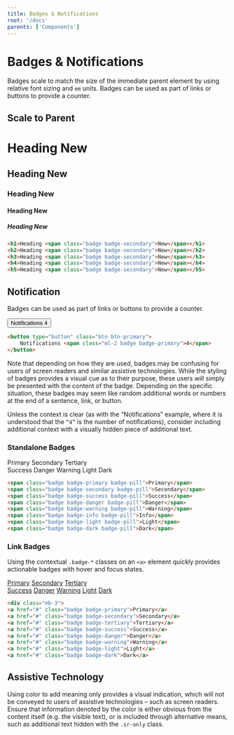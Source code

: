 ```yaml
---
title: Badges & Notifications
root: '/docs'
parents: ['Components']
---
```



# Badges & Notifications

Badges scale to match the size of the immediate parent element by using relative font sizing and `em` units.
Badges can be used as part of links or buttons to provide a counter.

## Scale to Parent

<ComponentPreview>
	<h1>Heading <Badge color="secondary">New</Badge></h1>
	<h2>Heading <Badge color="secondary">New</Badge></h2>
	<h3>Heading <Badge color="secondary">New</Badge></h3>
	<h4>Heading <Badge color="secondary">New</Badge></h4>
    <h5>Heading <Badge color="secondary">New</Badge></h5>

</ComponentPreview>

```  html
<h1>Heading <span class="badge badge-secondary">New</span></h1>
<h2>Heading <span class="badge badge-secondary">New</span></h2>
<h3>Heading <span class="badge badge-secondary">New</span></h3>
<h4>Heading <span class="badge badge-secondary">New</span></h4>
<h5>Heading <span class="badge badge-secondary">New</span></h5>
```

## Notification

Badges can be used as part of links or buttons to provide a counter.

<ComponentPreview>
  <Button color="primary" outline>
    Notifications <Badge color="primary">4</Badge>
  </Button>
</ComponentPreview>

```  html
<button type="button" class="btn btn-primary">
    Notifications <span class="ml-2 badge badge-primary">4</span>
</button>
```

Note that depending on how they are used, badges may be confusing for users of screen readers and similar assistive technologies. While the styling of badges provides a visual cue as to their purpose, these users will simply be presented with the content of the badge. Depending on the specific situation, these badges may seem like random additional words or numbers at the end of a sentence, link, or button.

Unless the context is clear (as with the “Notifications” example, where it is understood that the `“4”` is the number of notifications), consider including additional context with a visually hidden piece of additional text.

### Standalone Badges

<ComponentPreview>
<div class="mb-3">
  <Badge color="primary" className="mr-2" pill>Primary</Badge>
  <Badge color="secondary" className="mr-2" pill>Secondary</Badge>
  <Badge color="tertiary" className="mr-2" pill>Tertiary</Badge>
</div>
  <Badge color="success" className="mr-2" pill>Success</Badge>
  <Badge color="danger" className="mr-2" pill>Danger</Badge>
  <Badge color="warning" className="mr-2" pill>Warning</Badge>
  <Badge color="light" className="mr-2" pill>Light</Badge>
  <Badge color="dark" className="mr-2" pill>Dark</Badge>
</ComponentPreview>

```  html
<span class="badge badge-primary badge-pill">Primary</span>
<span class="badge badge-secondary badge-pill">Secondary</span>
<span class="badge badge-success badge-pill">Success</span>
<span class="badge badge-danger badge-pill">Danger</span>
<span class="badge badge-warning badge-pill">Warning</span>
<span class="badge badge-info badge-pill">Info</span>
<span class="badge badge-light badge-pill">Light</span>
<span class="badge badge-dark badge-pill">Dark</span>
```

### Link Badges

Using the contextual `.badge-*` classes on an `<a>` element quickly provides actionable badges with hover and focus states.

<ComponentPreview>
<div class="mb-3">
  <a href="#" className="mr-2 badge badge-primary">Primary</a>
  <a href="#" className="mr-2 badge badge-secondary">Secondary</a>
  <a href="#" className="mr-2 badge badge-tertiary">Tertiary</a>
</div>
  <a href="#" className="mr-2 badge badge-success">Success</a>
  <a href="#" className="mr-2 badge badge-danger">Danger</a>
  <a href="#" className="mr-2 badge badge-warning">Warning</a>
  <a href="#" className="mr-2 badge badge-light">Light</a>
  <a href="#" className="mr-2 badge badge-dark">Dark</a>
</ComponentPreview>

```  html
<div class="mb-3">
<a href="#" class="badge badge-primary">Primary</a>
<a href="#" class="badge badge-secondary">Secondary</a>
<a href="#" class="badge badge-tertiary">Tertiary</a>
<a href="#" class="badge badge-success">Success</a>
<a href="#" class="badge badge-danger">Danger</a>
<a href="#" class="badge badge-warning">Warning</a>
<a href="#" class="badge badge-light">Light</a>
<a href="#" class="badge badge-dark">Dark</a>
```

## Assistive Technology

Using color to add meaning only provides a visual indication, which will not be conveyed to users of assistive technologies – such as screen readers. Ensure that information denoted by the color is either obvious from the content itself (e.g. the visible text), or is included through alternative means, such as additional text hidden with the `.sr-only` class.